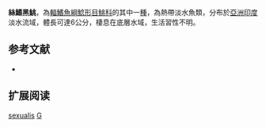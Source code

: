 {{Speciesbox
| name = 絲鰭黑鮡
| status = LC
| status_system = IUCN3.1
| image = 
| image_width = 250px
| genus = Gagata
| species = sexualis
| authority = [[Tilak|Tilak]], 1970
| synonyms = 
}}
'''絲鰭黑鮡'''，為[[輻鰭魚綱|輻鰭魚綱]][[鯰形目|鯰形目]][[鮡科|鮡科]]的其中一[[種|種]]，為熱帶淡水魚類，分布於[[亞洲|亞洲]][[印度|印度]]淡水流域，體長可達6公分，棲息在底層水域，生活習性不明。

==参考文献==
*{{FishBase_species|genus=Gagata|species=sexualis|year=2015|month=3}}

== 扩展阅读 ==
{{refbegin}}
{{wikispecies-inline|Gagata sexualis|絲鰭黑鮡}}
{{refend}}
{{Taxonbar|from=Q3764124}}

[[Category:黑鮡屬|sexualis]]
[[Category:1970年描述的魚類|G]]